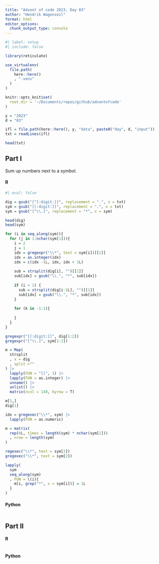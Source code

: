 ```yaml
---
title: "Advent of code 2023, Day 03"
author: "Hendrik Wagenseil"
format: html
editor_options: 
  chunk_output_type: console
---
```


```r
#| label: setup
#| include: false

library(reticulate)

use_virtualenv(
  file.path(
    here::here()
    , ".venv"
  )
)

knitr::opts_knit$set(
  root.dir = '~/Documents/repos/github/adventofcode'
)

y = "2023"
d = "03"

ifl = file.path(here::here(), y, "data", paste0("day", d, "input"))
txt = readLines(ifl)
```

```r
head(txt)
```


::: {.panel-tabset}

## Part I

Sum up numbers next to a symbol. 

::: {.panel-tabset}

#### R

```r
#| eval: false

dig = gsub("[^[:digit:]]", replacement = ".", x = txt)
sym = gsub("[[:digit:]]", replacement = ".", x = txt)
sym = gsub("[^\\.]", replacement = "*", x = sym) 

head(dig)
head(sym)

for (i in seq_along(sym)){
  for (j in 1:nchar(sym[1])){
    i = 2
    j = 1
    idx = gregexpr("\\*", text = sym[i])[[1]]
    idx = as.integer(idx)
    idx = c(idx -1L, idx, idx + 1L)
    
    sub = strsplit(dig[i], "")[[1]]
    sub[idx] = gsub("\\.", "*", sub[idx])
    
    if (i > 1) {
      sub = strsplit(dig[i-1L], "")[[1]]
      sub[idx] = gsub("\\.", "*", sub[idx])
    }
    
    for (k in -1:1){
      
    }
  }
}

gregexpr("[[:digit:]]", dig[1:2])
gregexpr("[^\\.]", sym[1:2])

m = Map(
  strsplit
  , x = dig
  , split =""
) |> 
  lapply(FUN = "[[", 1) |> 
  lapply(FUN = as.integer) |> 
  unname() |> 
  unlist() |> 
  matrix(ncol = 140, byrow = T)

m[1,]
dig[1]

idx = gregexec("\\*", sym) |> 
  lapply(FUN = as.numeric)

m = matrix(
  rep(0L, times = length(sym) * nchar(sym[1]))
  , nrow = length(sym)
)

regexec("\\*", text = sym[2])
gregexec("\\*", text = sym[2])

lapply(
  sym
  seq_along(sym)
  , FUN = \(i){
    m[i, grep("*", x = sym[i])] = 1L
  }
)


```

#### Python

```python
```

:::


## Part II


::: {.panel-tabset}

#### R

```r
```

#### Python

```python
```

:::

:::

